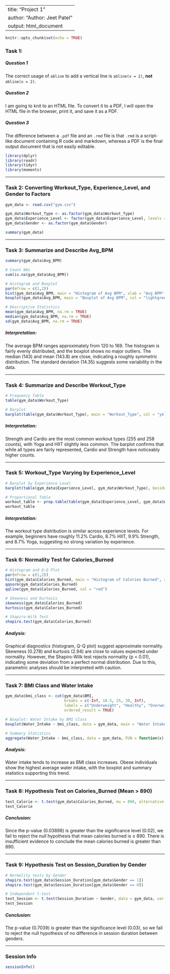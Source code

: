 
---
title: "Project 1"
author: "Author: Jeet Patel"
output: html_document
---

```r
knitr::opts_chunk$set(echo = TRUE)
```

### Task 1: 

##### Question 1 
The correct usage of `abline` to add a vertical line is `abline(v = 2)`, **not** `abline(x = 2)`.

##### Question 2 
I am going to knit to an HTML file. To convert it to a PDF, I will open the HTML file in the browser, print it, and save it as a PDF.

##### Question 3 
The difference between a `.pdf` file and an `.rmd` file is that `.rmd` is a script-like document containing R code and markdown, whereas a PDF is the final output document that is not easily editable.

```r
library(dplyr)
library(readr)
library(tidyr)
library(moments)
```

---

### Task 2: Converting Workout_Type, Experience_Level, and Gender to Factors

```r
gym_data <- read.csv("gym.csv")

gym_data$Workout_Type <- as.factor(gym_data$Workout_Type)
gym_data$Experience_Level <- factor(gym_data$Experience_Level, levels = c(1, 2, 3), ordered = TRUE)
gym_data$Gender <- as.factor(gym_data$Gender)

summary(gym_data)
```

---

### Task 3: Summarize and Describe Avg_BPM

```r
summary(gym_data$Avg_BPM)

# Count NAs
sum(is.na(gym_data$Avg_BPM))

# Histogram and Boxplot
par(mfrow = c(1,2))
hist(gym_data$Avg_BPM, main = "Histogram of Avg BPM", xlab = "Avg BPM", col = "lightblue", border = "navy")
boxplot(gym_data$Avg_BPM, main = "Boxplot of Avg BPM", col = "lightgreen")

# Descriptive Statistics
mean(gym_data$Avg_BPM, na.rm = TRUE)
median(gym_data$Avg_BPM, na.rm = TRUE)
sd(gym_data$Avg_BPM, na.rm = TRUE)
```

##### Interpretation:  
The average BPM ranges approximately from 120 to 169. The histogram is fairly evenly distributed, and the boxplot shows no major outliers. The median (143) and mean (143.8) are close, indicating a roughly symmetric distribution. The standard deviation (14.35) suggests some variability in the data.

---

### Task 4: Summarize and Describe Workout_Type

```r
# Frequency Table
table(gym_data$Workout_Type)

# Barplot
barplot(table(gym_data$Workout_Type), main = "Workout_Type", col = "yellow", xlab = "Workout_Type", ylab = "Count")
```

##### Interpretation:  
Strength and Cardio are the most common workout types (255 and 258 counts), with Yoga and HIIT slightly less common. The barplot confirms that while all types are fairly represented, Cardio and Strength have noticeably higher counts.

---

### Task 5: Workout_Type Varying by Experience_Level

```r
# Barplot by Experience Level
barplot(table(gym_data$Experience_Level, gym_data$Workout_Type), beside = TRUE, col = "purple", main = "Workout Type by Experience Level", xlab = "Experience Level", ylab = "Count")

# Proportional Table
workout_table <- prop.table(table(gym_data$Experience_Level, gym_data$Workout_Type))
workout_table
```

##### Interpretation:  
The workout type distribution is similar across experience levels. For example, beginners have roughly 11.2% Cardio, 8.7% HIIT, 9.9% Strength, and 8.7% Yoga, suggesting no strong variation by experience.

---

### Task 6: Normality Test for Calories_Burned

```r
# Histogram and Q-Q Plot
par(mfrow = c(1,2))
hist(gym_data$Calories_Burned, main = "Histogram of Calories Burned", xlab = "Calories Burned", col = "pink")
qqnorm(gym_data$Calories_Burned)
qqline(gym_data$Calories_Burned, col = "red")

# Skewness and Kurtosis
skewness(gym_data$Calories_Burned)
kurtosis(gym_data$Calories_Burned)

# Shapiro-Wilk Test
shapiro.test(gym_data$Calories_Burned)
```

##### Analysis:  
Graphical diagnostics (histogram, Q-Q plot) suggest approximate normality. Skewness (0.278) and kurtosis (2.94) are close to values expected under normality. However, the Shapiro-Wilk test rejects normality (p < 0.01), indicating some deviation from a perfect normal distribution. Due to this, parametric analyses should be interpreted with caution.

---

### Task 7: BMI Class and Water Intake

```r
gym_data$bmi_class <- cut(gym_data$BMI,
                          breaks = c(-Inf, 18.5, 25, 30, Inf),
                          labels = c("Underweight", "Healthy", "Overweight", "Obese"),
                          ordered_result = TRUE)

# Boxplot: Water Intake by BMI Class
boxplot(Water_Intake ~ bmi_class, data = gym_data, main = "Water Intake by BMI", xlab = "BMI Class", ylab = "Water Intake", col = "orange")

# Summary Statistics
aggregate(Water_Intake ~ bmi_class, data = gym_data, FUN = function(x) c(mean = mean(x, na.rm = TRUE), sd = sd(x, na.rm = TRUE)))
```

##### Analysis:  
Water intake tends to increase as BMI class increases. Obese individuals show the highest average water intake, with the boxplot and summary statistics supporting this trend.

---

### Task 8: Hypothesis Test on Calories_Burned (Mean > 890)

```r
test_Calorie <- t.test(gym_data$Calories_Burned, mu = 890, alternative = "greater", conf.level = 0.98)
test_Calorie
```

##### Conclusion:  
Since the p-value (0.03898) is greater than the significance level (0.02), we fail to reject the null hypothesis that mean calories burned is ≤ 890. There is insufficient evidence to conclude the mean calories burned is greater than 890.

---

### Task 9: Hypothesis Test on Session_Duration by Gender

```r
# Normality tests by Gender
shapiro.test(gym_data$Session_Duration[gym_data$Gender == 1])
shapiro.test(gym_data$Session_Duration[gym_data$Gender == 0])

# Independent t-test
test_Session <- t.test(Session_Duration ~ Gender, data = gym_data, var.equal = TRUE, conf.level = 0.97)
test_Session
```

##### Conclusion:  
The p-value (0.7039) is greater than the significance level (0.03), so we fail to reject the null hypothesis of no difference in session duration between genders.

---

### Session Info

```r
sessionInfo()
```
